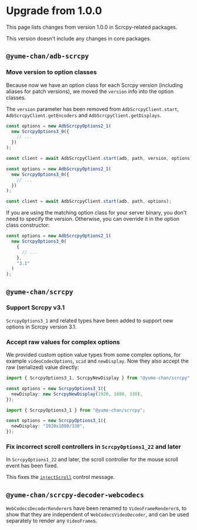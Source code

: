 # Upgrade from 1.0.0


This page lists changes from version 1.0.0 in Scrcpy-related packages.

This version doesn't include any changes in core packages.

## `@yume-chan/adb-scrcpy`

### Move version to option classes

Because now we have an option class for each Scrcpy version (including aliases for patch versions), we moved the `version` info into the option classes.

The `version` parameter has been removed from `AdbScrcpyClient.start`, `AdbScrcpyClient.getEncoders` and `AdbScrcpyClient.getDisplays`.

<DiffTable leftHeader="1.0.0" rightHeader="next">
<td>

```ts showLineNumbers
const options = new AdbScrcpyOptions2_1(
  new ScrcpyOptions3_0({
    // ...
  })
);

const client = await AdbScrcpyClient.start(adb, path, version, options);
```

</td>
<td>

```ts showLineNumbers
const options = new AdbScrcpyOptions2_1(
  new ScrcpyOptions3_0({
    // ...
  })
);

const client = await AdbScrcpyClient.start(adb, path, options);
```

</td>
</DiffTable>

If you are using the matching option class for your server binary, you don't need to specify the version. Otherwise, you can override it in the option class constructor:

```ts showLineNumbers
const options = new AdbScrcpyOptions2_1(
  new ScrcpyOptions3_0(
    {
      // ...
    },
    "3.1"
  )
);
```

## `@yume-chan/scrcpy`

### Support Scrcpy v3.1

`ScrcpyOptions3_1` and related types have been added to support new options in Scrcpy version 3.1.

### Accept raw values for complex options

We provided custom option value types from some complex options, for example `videoCodecOptions`, `scid` and `newDisplay`. Now they also accept the raw (serialized) value directly:

<DiffTable leftHeader="1.0.0" rightHeader="next">
<td>

```ts showLineNumbers
import { ScrcpyOptions3_1, ScrcpyNewDisplay } from "@yume-chan/scrcpy";

const options = new ScrcpyOptions3_1({
  newDisplay: new ScrcpyNewDisplay(1920, 1080, 330),
});
```

</td>
<td>

```ts showLineNumbers
import { ScrcpyOptions3_1 } from "@yume-chan/scrcpy";

const options = new ScrcpyOptions3_1({
  newDisplay: "1920x1080/330",
});
```

</td>
</DiffTable>

### Fix incorrect scroll controllers in `ScrcpyOptions1_22` and later

In `ScrcpyOptions1_22` and later, the scroll controller for the mouse scroll event has been fixed.

This fixes the [`injectScroll`](./control/scroll.mdx) control message.

## `@yume-chan/scrcpy-decoder-webcodecs`

`WebCodecsDecoderRenderer`s have been renamed to `VideoFrameRenderer`s, to show that they are independent of `WebCodecsVideoDecoder`, and can be used separately to render any `VideoFrame`s.
